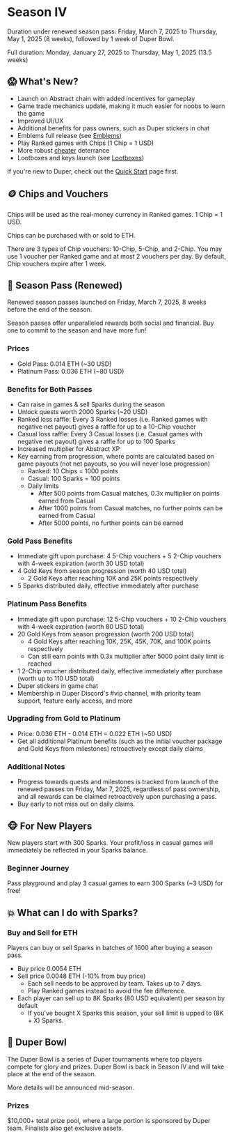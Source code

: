 # Season IV

Duration under renewed season pass: Friday, March 7, 2025 to Thursday, May 1, 2025 (8 weeks), followed by 1 week of Duper Bowl.

Full duration: Monday, January 27, 2025 to Thursday, May 1, 2025 (13.5 weeks)

## 😱 What's New?

- Launch on Abstract chain with added incentives for gameplay
- Game trade mechanics update, making it much easier for noobs to learn the game
- Improved UI/UX
- Additional benefits for pass owners, such as Duper stickers in chat
- Emblems full release (see [Emblems](/assets/emblems))
- Play Ranked games with Chips (1 Chip = 1 USD)
- More robust [cheater](/community-rules) deterrance
- Lootboxes and keys launch (see [Lootboxes](/assets/lootboxes))

If you're new to Duper, check out the [Quick Start](.) page first.

## 🪙 Chips and Vouchers

Chips will be used as the real-money currency in Ranked games. 1 Chip = 1 USD.

Chips can be purchased with or sold to ETH.

There are 3 types of Chip vouchers: 10-Chip, 5-Chip, and 2-Chip. You may use 1 voucher per Ranked game and at most 2 vouchers per day. By default, Chip vouchers expire after 1 week.

## 🎫 Season Pass (Renewed)

Renewed season passes launched on Friday, March 7, 2025, 8 weeks before the end of the season.

Season passes offer unparalleled rewards both social and financial. Buy one to commit to the season and have more fun!

### Prices

- Gold Pass: 0.014 ETH (~30 USD)
- Platinum Pass: 0.036 ETH (~80 USD)

### Benefits for Both Passes

- Can raise in games & sell Sparks during the season
- Unlock quests worth 2000 Sparks (~20 USD)
- Ranked loss raffle: Every 3 Ranked losses (i.e. Ranked games with negative net payout) gives a raffle for up to a 10-Chip voucher
- Casual loss raffle: Every 3 Casual losses (i.e. Casual games with negative net payout) gives a raffle for up to 100 Sparks
- Increased multiplier for Abstract XP
- Key earning from progression, where points are calculated based on game payouts (not net payouts, so you will never lose progression)
  - Ranked: 10 Chips = 1000 points
  - Casual: 100 Sparks = 100 points
  - Daily limits
    - After 500 points from Casual matches, 0.3x multiplier on points earned from Casual
    - After 1000 points from Casual matches, no further points can be earned from Casual
    - After 5000 points, no further points can be earned

### Gold Pass Benefits

- Immediate gift upon purchase: 4 5-Chip vouchers + 5 2-Chip vouchers with 4-week expiration (worth 30 USD total)
- 4 Gold Keys from season progression (worth 40 USD total)
  - 2 Gold Keys after reaching 10K and 25K points respectively
- 5 Sparks distributed daily, effective immediately after purchase

### Platinum Pass Benefits

- Immediate gift upon purchase: 12 5-Chip vouchers + 10 2-Chip vouchers with 4-week expiration (worth 80 USD total)
- 20 Gold Keys from season progression (worth 200 USD total)
  - 4 Gold Keys after reaching 10K, 25K, 45K, 70K, and 100K points respectively
  - Can still earn points with 0.3x multiplier after 5000 point daily limit is reached
- 1 2-Chip voucher distributed daily, effective immediately after purchase (worth up to 110 USD total)
- Duper stickers in game chat
- Membership in Duper Discord's #vip channel, with priority team support, feature early access, and more

### Upgrading from Gold to Platinum

- Price: 0.036 ETH - 0.014 ETH = 0.022 ETH (~50 USD)
- Get all additional Platinum benefits (such as the initial voucher package and Gold Keys from milestones) retroactively except daily claims

### Additional Notes

- Progress towards quests and milestones is tracked from launch of the renewed passes on Friday, Mar 7, 2025, regardless of pass ownership, and all rewards can be claimed retroactively upon purchasing a pass.
- Buy early to not miss out on daily claims.

## 🐵 For New Players

New players start with 300 Sparks. Your profit/loss in casual games will immediately be reflected in your Sparks balance.

### Beginner Journey

Pass playground and play 3 casual games to earn 300 Sparks (~3 USD) for free!

## 💥 What can I do with Sparks?

### Buy and Sell for ETH

Players can buy or sell Sparks in batches of 1600 after buying a season pass.

- Buy price 0.0054 ETH
- Sell price 0.0048 ETH (-10% from buy price)
    - Each sell needs to be approved by team. Takes up to 7 days.
    - Play Ranked games instead to avoid the fee difference.
- Each player can sell up to 8K Sparks (80 USD equivalent) per season by default
    - If you've bought X Sparks this season, your sell limit is upped to (8K + X) Sparks.

## 🥣 Duper Bowl

The Duper Bowl is a series of Duper tournaments where top players compete for glory and prizes. Duper Bowl is back in Season IV and will take place at the end of the season.

More details will be announced mid-season.

### Prizes

$10,000+ total prize pool, where a large portion is sponsored by Duper team. Finalists also get exclusive assets.